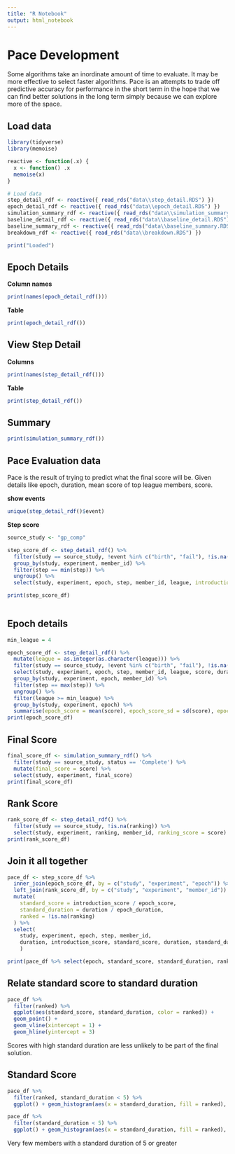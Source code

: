 ---
title: "R Notebook"
output: html_notebook
---

# Pace Development

Some algorithms take an inordinate amount of time to evaluate. It may be more effective to select faster algorithms. Pace is an attempts to trade off predictive accuracy for performance in the short term in the hope that we can find better solutions in the long term simply because we can explore more of the space.

## Load data

```{r load, include=FALSE}
library(tidyverse)
library(memoise)

reactive <- function(.x) {
  x <- function() .x
  memoise(x)
}

# Load data
step_detail_rdf <- reactive({ read_rds("data\\step_detail.RDS") })
epoch_detail_rdf <- reactive({ read_rds("data\\epoch_detail.RDS") })
simulation_summary_rdf <- reactive({ read_rds("data\\simulation_summary.RDS") })
baseline_detail_rdf <- reactive({ read_rds("data\\baseline_detail.RDS") })
baseline_summary_rdf <- reactive({ read_rds("data\\baseline_summary.RDS") })
breakdown_rdf <- reactive({ read_rds("data\\breakdown.RDS") })

print("Loaded")

```

## Epoch Details

**Column names**

```{r}

print(names(epoch_detail_rdf()))

```

**Table**

```{r}

print(epoch_detail_rdf())

```

## View Step Detail

**Columns**

```{r}

print(names(step_detail_rdf()))

```

**Table**

```{r}

print(step_detail_rdf())

```

## Summary

```{r}

print(simulation_summary_rdf())

```


## Pace Evaluation data

Pace is the result of trying to predict what the final score will be. Given details like epoch, duration, mean score of top league members, score.

**show events**

```{r}

unique(step_detail_rdf()$event)

```

**Step score**

```{r}

source_study <- "gp_comp"

step_score_df <- step_detail_rdf() %>%
  filter(study == source_study, !event %in% c("birth", "fail"), !is.na(score)) %>%
  group_by(study, experiment, member_id) %>%
  filter(step == min(step)) %>%
  ungroup() %>%
  select(study, experiment, epoch, step, member_id, league, introduction_score = score, duration)

print(step_score_df)
  

```

## Epoch details

```{r}

min_league = 4

epoch_score_df <- step_detail_rdf() %>%
  mutate(league = as.integer(as.character(league))) %>%
  filter(study == source_study, !event %in% c("birth", "fail"), !is.na(score)) %>%
  select(study, experiment, epoch, step, member_id, league, score, duration) %>%
  group_by(study, experiment, epoch, member_id) %>%
  filter(step == max(step)) %>%
  ungroup() %>%
  filter(league >= min_league) %>%
  group_by(study, experiment, epoch) %>%
  summarise(epoch_score = mean(score), epoch_score_sd = sd(score), epoch_duration = mean(duration), epoch_duration_sd = sd(duration))
print(epoch_score_df)


```

## Final Score

```{r}

final_score_df <- simulation_summary_rdf() %>%
  filter(study == source_study, status == 'Complete') %>%
  mutate(final_score = score) %>%
  select(study, experiment, final_score)
print(final_score_df)


```

## Rank Score

```{r}

rank_score_df <- step_detail_rdf() %>%
  filter(study == source_study, !is.na(ranking)) %>%
  select(study, experiment, ranking, member_id, ranking_score = score)
print(rank_score_df)


```

## Join it all together

```{r}

pace_df <- step_score_df %>%
  inner_join(epoch_score_df, by = c("study", "experiment", "epoch")) %>%
  left_join(rank_score_df, by = c("study", "experiment", "member_id")) %>%
  mutate(
    standard_score = introduction_score / epoch_score,
    standard_duration = duration / epoch_duration,
    ranked = !is.na(ranking)
  ) %>%
  select(
    study, experiment, epoch, step, member_id,
    duration, introduction_score, standard_score, duration, standard_duration, ranking, ranking_score, everything()
    )

print(pace_df %>% select(epoch, standard_score, standard_duration, ranked) )


```

## Relate standard score to standard duration

```{r}

pace_df %>%
  filter(ranked) %>%
  ggplot(aes(standard_score, standard_duration, color = ranked)) + 
  geom_point() + 
  geom_vline(xintercept = 1) +
  geom_hline(yintercept = 3)


```

Scores with high standard duration are less unlikely to be part of the final solution.

## Standard Score



```{r}

pace_df %>%
  filter(ranked, standard_duration < 5) %>%
  ggplot() + geom_histogram(aes(x = standard_duration, fill = ranked), binwidth = 0.25)

pace_df %>%
  filter(standard_duration < 5) %>%
  ggplot() + geom_histogram(aes(x = standard_duration, fill = ranked), binwidth = 0.25)


```

Very few members with a standard duration of 5 or greater

